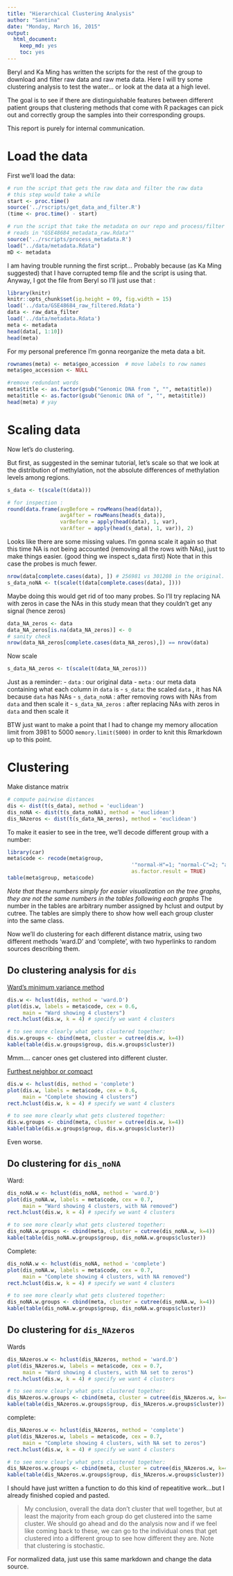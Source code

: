 ```yaml
---
title: "Hierarchical Clustering Analysis"
author: "Santina"
date: "Monday, March 16, 2015"
output: 
  html_document:
    keep_md: yes
    toc: yes
---
```


Beryl and Ka Ming has written the scripts for the rest of the group to download and filter raw data and raw meta data. Here I will try some clustering analysis to test the water... or look at the data at a high level.

The goal is to see if there are distinguishable features between different patient groups that clustering methods that come with R packages can pick out and correctly group the samples into their corresponding groups. 

This report is purely for internal communication. 

# Load the data

First we'll load the data:

```r
# run the script that gets the raw data and filter the raw data
# this step would take a while 
start <- proc.time()
source('../rscripts/get_data_and_filter.R')
(time <- proc.time() - start)

# run the script that take the metadata on our repo and process/filter it 
# reads in "GSE48684_metadata_raw.Rdata""
source('../rscripts/process_metadata.R')
load("../data/metadata.Rdata")
mD <- metadata
```

I am having trouble running the first script... Probably because (as Ka Ming suggested) that I have corrupted temp file and the script is using that. Anyway, I got the file from Beryl so I'll just use that : 

```r
library(knitr)
knitr::opts_chunk$set(ig.height = 09, fig.width = 15)
load('../data/GSE48684_raw_filtered.Rdata')
data <- raw_data_filter
load('../data/metadata.Rdata')
meta <- metadata
head(data[, 1:10])
head(meta)
```

For my personal preference I'm gonna reorganize the meta data a bit. 

```r
rownames(meta) <- meta$geo_accession  # move labels to row names
meta$geo_accession <- NULL

#remove redundant words 
meta$title <- as.factor(gsub("Genomic DNA from ", "", meta$title)) 
meta$title <- as.factor(gsub("Genomic DNA of ", "", meta$title))
head(meta) # yay
```

# Scaling data 

Now let's do clustering. 

But first, as suggested in the seminar tutorial, let's scale so that we look at the distribution of methylation, not the absolute differences of methylation levels among regions. 


```r
s_data <- t(scale(t(data))) 

# for inspection : 
round(data.frame(avgBefore = rowMeans(head(data)),
                 avgAfter = rowMeans(head(s_data)),
                 varBefore = apply(head(data), 1, var),
                 varAfter = apply(head(s_data), 1, var)), 2)

```

Looks like there are some missing values. I'm gonna scale it again so that this time NA is not being accounted (removing all the rows with NAs), just to make things easier. (good thing we inspect s_data first) 
Note that in this case the probes is much fewer.

```r
nrow(data[complete.cases(data), ]) # 256981 vs 301208 in the original. 
s_data_noNA <- t(scale(t(data[complete.cases(data), ])))
```
Maybe doing this would get rid of too many probes. So I'll try replacing NA with zeros in case the NAs in this study mean that they couldn't get any signal (hence zeros)

```r
data_NA_zeros <- data 
data_NA_zeros[is.na(data_NA_zeros)] <- 0
# sanity check
nrow(data_NA_zeros[complete.cases(data_NA_zeros),]) == nrow(data)
```

Now scale 

```r
s_data_NA_zeros <- t(scale(t(data_NA_zeros)))
```

Just as a reminder: 
- `data` : our original data
- `meta` : our meta data containing what each column in `data` is 
- `s_data`: the scaled `data` , it has NA because `data` has NAs
- `s_data_noNA` : after removing rows with NAs from `data` and then scale it 
- `s_data_NA_zeros` : after replacing NAs with zeros in `data` and then scale it 

BTW just want to make a point that I had to change my memory allocation limit from 3981 to 5000 `memory.limit(5000)` in order to knit this Rmarkdown up to this point. 

# Clustering 

Make distance matrix 
```r
# compute pairwise distances
dis <- dist(t(s_data), method = 'euclidean')
dis_noNA <- dist(t(s_data_noNA), method = 'euclidean')
dis_NAzeros <- dist(t(s_data_NA_zeros), method = 'euclidean')

```

To make it easier to see in the tree, we'll decode different group with a number: 

```r
library(car)
meta$code <- recode(meta$group, 
										'"normal-H"=1; "normal-C"=2; "adenoma"=3; "cancer"=4', 
										as.factor.result = TRUE)
table(meta$group, meta$code)
```

_Note that these numbers simply for easier visualization on the tree graphs, they are not the same numbers in the tables following each graphs_ The number in the tables are arbitrary number assigned by hclust and output by cutree. The tables are simply there to show how well each group cluster into the same class.

Now we'll do clustering for each different distance matrix, using two different methods 'ward.D' and 'complete', with two hyperlinks to random sources describing them. 

## Do clustering analysis for `dis`

[Ward's minimum variance method](http://en.wikipedia.org/wiki/Ward%27s_method)
```r
dis.w <- hclust(dis, method = 'ward.D')
plot(dis.w, labels = meta$code, cex = 0.6, 
     main = "Ward showing 4 clusters")
rect.hclust(dis.w, k = 4) # specify we want 4 clusters 

# to see more clearly what gets clustered together: 
dis.w.groups <- cbind(meta, cluster = cutree(dis.w, k=4))
kable(table(dis.w.groups$group, dis.w.groups$cluster))
```

Mmm.... cancer ones get clustered into different cluster.  

[Furthest neighbor or compact](http://ecology.msu.montana.edu/labdsv/R/labs/lab13/lab13.html)

```r
dis.w <- hclust(dis, method = 'complete')
plot(dis.w, labels = meta$code, cex = 0.6, 
     main = "Complete showing 4 clusters")
rect.hclust(dis.w, k = 4) # specify we want 4 clusters 

# to see more clearly what gets clustered together: 
dis.w.groups <- cbind(meta, cluster = cutree(dis.w, k=4))
kable(table(dis.w.groups$group, dis.w.groups$cluster))
```

Even worse. 

## Do clustering for `dis_noNA`
Ward: 
```r
dis_noNA.w <- hclust(dis_noNA, method = 'ward.D')
plot(dis_noNA.w, labels = meta$code, cex = 0.7, 
     main = "Ward showing 4 clusters, with NA removed")
rect.hclust(dis.w, k = 4) # specify we want 4 clusters  

# to see more clearly what gets clustered together: 
dis_noNA.w.groups <- cbind(meta, cluster = cutree(dis_noNA.w, k=4))
kable(table(dis_noNA.w.groups$group, dis_noNA.w.groups$cluster))
```

Complete: 

```r
dis_noNA.w <- hclust(dis_noNA, method = 'complete')
plot(dis_noNA.w, labels = meta$code, cex = 0.7, 
     main = "Complete showing 4 clusters, with NA removed")
rect.hclust(dis.w, k = 4) # specify we want 4 clusters  

# to see more clearly what gets clustered together: 
dis_noNA.w.groups <- cbind(meta, cluster = cutree(dis_noNA.w, k=4))
kable(table(dis_noNA.w.groups$group, dis_noNA.w.groups$cluster))
```



## Do clustering for `dis_NAzeros`

Wards
```r
dis_NAzeros.w <- hclust(dis_NAzeros, method = 'ward.D')
plot(dis_NAzeros.w, labels = meta$code, cex = 0.7, 
     main = "Ward showing 4 clusters, with NA set to zeros")
rect.hclust(dis.w, k = 4) # specify we want 4 clusters  

# to see more clearly what gets clustered together: 
dis_NAzeros.w.groups <- cbind(meta, cluster = cutree(dis_NAzeros.w, k=4))
kable(table(dis_NAzeros.w.groups$group, dis_NAzeros.w.groups$cluster))
```

complete: 
```r
dis_NAzeros.w <- hclust(dis_NAzeros, method = 'complete')
plot(dis_NAzeros.w, labels = meta$code, cex = 0.7, 
     main = "Complete showing 4 clusters, with NA set to zeros")
rect.hclust(dis.w, k = 4) # specify we want 4 clusters  

# to see more clearly what gets clustered together: 
dis_NAzeros.w.groups <- cbind(meta, cluster = cutree(dis_NAzeros.w, k=4))
kable(table(dis_NAzeros.w.groups$group, dis_NAzeros.w.groups$cluster))
```


I should have just written a function to do this kind of repeatitive work...but I already finished copied and pasted. 

> My conclusion, overall the data don't cluster that well together, but at least the majority from each group do get clustered into the same cluster. We should go ahead and do the analysis now and if we feel like coming back to these, we can go to the individual ones that get clustered into a different group to see how different they are. Note that clustering is stochastic. 




For normalized data, just use this same markdown and change the data source. 